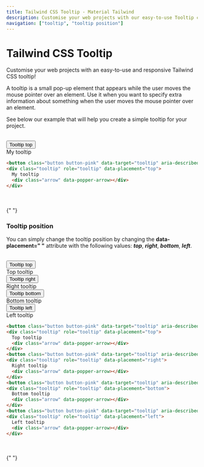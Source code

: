 ```yaml
---
title: Tailwind CSS Tooltip - Material Tailwind
description: Customise your web projects with our easy-to-use Tooltip component for Tailwind CSS using Material Design guidelines.
navigation: ["tooltip", "tooltip position"]
---
```


# Tailwind CSS Tooltip

Customise your web projects with an easy-to-use and responsive Tailwind CSS tooltip!

A tooltip is a small pop-up element that appears while the user moves the mouse pointer over an element. Use it when you want to specify extra information about something when the user moves the mouse pointer over an element.

See below our example that will help you create a simple tooltip for your project.

<br />

<ComponentCard id="tooltip">
<button class="button button-pink" data-target="tooltip" aria-describedby="tooltip" data-ripple-light="true">Tooltip top</button>
<div class="tooltip" role="tooltip" data-placement="top">My tooltip<div class="arrow" data-popper-arrow></div></div>
</ComponentCard>

```html showLineNumbers
<button class="button button-pink" data-target="tooltip" aria-describedby="tooltip" data-ripple-light="true">Tooltip top</button>
<div class="tooltip" role="tooltip" data-placement="top">
  My tooltip
  <div class="arrow" data-popper-arrow></div>
</div>
```
<br />
<br />
{" "}

### Tooltip position

You can simply change the tooltip position by changing the **data-placement=" "** attribute with the following values: ***top***, ***right***, ***bottom***, ***left***.

<br />

<ComponentCard id="tooltip position">
<div className="flex">
  <button class="button button-pink" data-target="tooltip" aria-describedby="tooltip" data-ripple-light="true">Tooltip top</button>
  <div class="tooltip" role="tooltip" data-placement="top">Top tooltip<div class="arrow" data-popper-arrow></div></div>
  <button class="button button-pink mx-4" data-target="tooltip" aria-describedby="tooltip" data-ripple-light="true">Tooltip right</button>
  <div class="tooltip" role="tooltip" data-placement="right">Right tooltip<div class="arrow" data-popper-arrow></div></div>
  <button class="button button-pink mr-4" data-target="tooltip" aria-describedby="tooltip" data-ripple-light="true">Tooltip bottom</button>
  <div class="tooltip" role="tooltip" data-placement="bottom">Bottom tooltip<div class="arrow" data-popper-arrow></div></div>
  <button class="button button-pink" data-target="tooltip" aria-describedby="tooltip" data-ripple-light="true">Tooltip left</button>
  <div class="tooltip" role="tooltip" data-placement="left">Left tooltip<div class="arrow" data-popper-arrow></div></div>
</div>
</ComponentCard>

```html showLineNumbers
<button class="button button-pink" data-target="tooltip" aria-describedby="tooltip" data-ripple-light="true">Tooltip top</button>
<div class="tooltip" role="tooltip" data-placement="top">
  Top tooltip
  <div class="arrow" data-popper-arrow></div>
</div>
<button class="button button-pink" data-target="tooltip" aria-describedby="tooltip" data-ripple-light="true">Tooltip right</button>
<div class="tooltip" role="tooltip" data-placement="right">
  Right tooltip
  <div class="arrow" data-popper-arrow></div>
</div>
<button class="button button-pink" data-target="tooltip" aria-describedby="tooltip" data-ripple-light="true">Tooltip bottom</button>
<div class="tooltip" role="tooltip" data-placement="bottom">
  Bottom tooltip
  <div class="arrow" data-popper-arrow></div>
</div>
<button class="button button-pink" data-target="tooltip" aria-describedby="tooltip" data-ripple-light="true">Tooltip left</button>
<div class="tooltip" role="tooltip" data-placement="left">
  Left tooltip
  <div class="arrow" data-popper-arrow></div>
</div>
```
<br />
<br />
{" "}